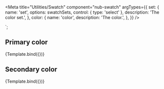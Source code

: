 
<Meta
  title="Utilities/Swatch"
  component="nub-swatch"
  argTypes={{
    set: {
      name: 'set',
      options: swatchSets,
      control: { type: 'select' },
      description: 'The color set.',
    },
    color: {
      name: 'color',
      description: 'The color.',
    },
  }}
/>

  <nub-swatch set="${set}" color="${color}"> </nub-swatch>
`;

## Primary color

<Canvas>
  <Story
    name="Nubs Primary"
    args={{
      set: 'nubs',
      color: 'primary',
    }}
  >
    {Template.bind({})}
  </Story>
</Canvas>

## Secondary color

<Canvas>
  <Story
    name="Nubs Secondary"
    args={{
      set: 'nubs',
      color: 'secondary',
    }}
  >
    {Template.bind({})}
  </Story>
</Canvas>
